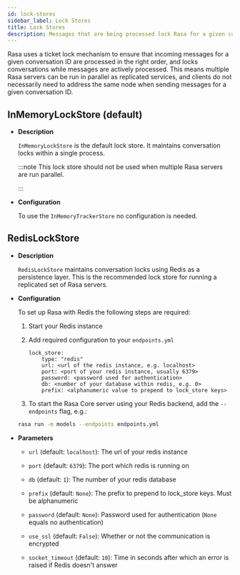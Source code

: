 ```yaml
---
id: lock-stores
sidebar_label: Lock Stores
title: Lock Stores
description: Messages that are being processed lock Rasa for a given conversation ID to ensure that multiple incoming messages for that conversation do not interfere with each other. Rasa provides multiple implementations to maintain conversation locks.
---
```


Rasa uses a ticket lock mechanism to ensure that incoming messages for a given
conversation ID are processed in the right order, and locks conversations while
messages are actively processed. This means multiple Rasa servers can
be run in parallel as replicated services, and clients do not necessarily need to
address the same node when sending messages for a given conversation ID.

## InMemoryLockStore (default)


* **Description**

  `InMemoryLockStore` is the default lock store. It maintains conversation locks
  within a single process.

  :::note
  This lock store should not be used when multiple Rasa servers are run
  parallel.

  :::



* **Configuration**

  To use the `InMemoryTrackerStore` no configuration is needed.


## RedisLockStore


* **Description**

  `RedisLockStore` maintains conversation locks using Redis as a persistence layer.
  This is the recommended lock store for running a replicated set of Rasa servers.



* **Configuration**

  To set up Rasa with Redis the following steps are required:

  1. Start your Redis instance

  2. Add required configuration to your `endpoints.yml`

     ```yaml-rasa
     lock_store:
         type: "redis"
         url: <url of the redis instance, e.g. localhost>
         port: <port of your redis instance, usually 6379>
         password: <password used for authentication>
         db: <number of your database within redis, e.g. 0>
         prefix: <alphanumeric value to prepend to lock_store keys>
     ```

  3. To start the Rasa Core server using your Redis backend, add the `--endpoints`
  flag, e.g.:

  ```bash
  rasa run -m models --endpoints endpoints.yml
  ```



* **Parameters**

  * `url` (default: `localhost`): The url of your redis instance

  * `port` (default: `6379`): The port which redis is running on

  * `db` (default: `1`): The number of your redis database

  * `prefix` (default: `None`): The prefix to prepend to lock_store keys. Must
     be alphanumeric

  * `password` (default: `None`): Password used for authentication
    (`None` equals no authentication)

  * `use_ssl` (default: `False`): Whether or not the communication is encrypted

  * `socket_timeout` (default: `10`): Time in seconds after which an
     error is raised if Redis doesn't answer
